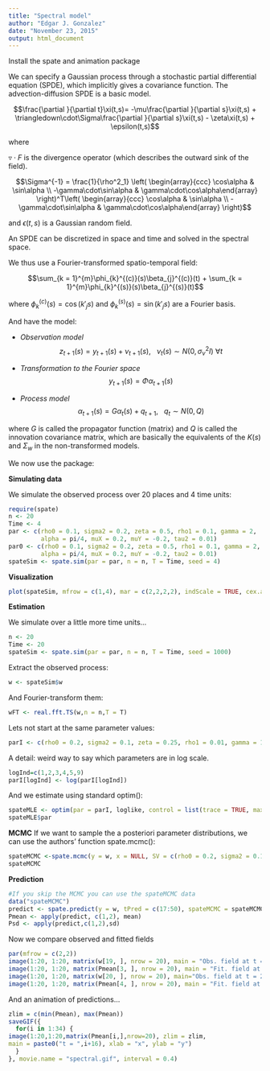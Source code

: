```yaml
---
title: "Spectral model"
author: "Edgar J. Gonzalez"
date: "November 23, 2015"
output: html_document
---
```


Install the spate and animation package

We can specify a Gaussian process through a stochastic partial differential equation (SPDE), which implicitly gives a covariance function. The advection-diffusion SPDE is a basic model. 

$$\frac{\partial }{\partial t}\xi(t,s)= -\mu\frac{\partial }{\partial s}\xi(t,s) + \triangledown\cdot\Sigma\frac{\partial }{\partial s}\xi(t,s) - \zeta\xi(t,s) + \epsilon(t,s)$$

where

$\triangledown\cdot F$ is the divergence operator (which describes the outward sink of the field).

$$\Sigma^{-1} = \frac{1}{\rho^2_1}
\left( \begin{array}{ccc}
\cos\alpha & \sin\alpha \\
-\gamma\cdot\sin\alpha  & \gamma\cdot\cos\alpha\end{array} \right)^T\left( \begin{array}{ccc}
\cos\alpha & \sin\alpha \\
-\gamma\cdot\sin\alpha  & \gamma\cdot\cos\alpha\end{array} \right)$$

and $\epsilon(t,s)$ is a Gaussian random field.

An SPDE can be discretized in space and time and solved in the spectral space.

We thus use a Fourier-transformed spatio-temporal field:

$$\sum_{k = 1}^{m}\phi_{k}^{(c)}(s)\beta_{j}^{(c)}(t) + \sum_{k = 1}^{m}\phi_{k}^{(s)}(s)\beta_{j}^{(s)}(t)$$

where $\phi_{k}^{(c)}(s) = \cos(k'_{j}s)$ and $\phi_{k}^{(s)}(s) = \sin(k'_{j}s)$ are a Fourier basis.

And have the model:

+ *Observation model* 
$$z_{t+1}(s) = y_{t+1}(s) + \nu_{t+1}(s),\ \ \ \nu_{t}(s) \sim N(0,\sigma^2_{\nu}I) \ \forall t$$

+ *Transformation to the Fourier space*
$$y_{t+1}(s) = \Phi\alpha_{t+1}(s)$$

+ *Process model*
$$\alpha_{t+1}(s) = G\alpha_{t}(s) + q_{t+1},\ \ \ 
q_{t} \sim N(0,Q)$$

where $G$ is called the propagator function (matrix) and $Q$ is called the innovation covariance matrix, which are basically the equivalents of the $K(s)$ and $\Sigma_w$ in the non-transformed models.

We now use the package:

**Simulating data**

We simulate the observed process over 20 places and 4 time units:
```r
require(spate)
n <- 20
Time <- 4
par <- c(rho0 = 0.1, sigma2 = 0.2, zeta = 0.5, rho1 = 0.1, gamma = 2,
         alpha = pi/4, muX = 0.2, muY = -0.2, tau2 = 0.01)
par0 <- c(rho0 = 0.1, sigma2 = 0.2, zeta = 0.5, rho1 = 0.1, gamma = 2,
         alpha = pi/4, muX = 0.2, muY = -0.2, tau2 = 0.01)
spateSim <- spate.sim(par = par, n = n, T = Time, seed = 4)
```

**Visualization**
```r
plot(spateSim, mfrow = c(1,4), mar = c(2,2,2,2), indScale = TRUE, cex.axis = 1.5, cex.main = 2)
```

**Estimation**

We simulate over a little more time units...
```r
n <- 20
Time <- 20
spateSim <- spate.sim(par = par, n = n, T = Time, seed = 1000)
```

Extract the observed process:
```r
w <- spateSim$w
```

And Fourier-transform them:
```r
wFT <- real.fft.TS(w,n = n,T = T)
```

Lets not start at the same parameter values:
```r
parI <- c(rho0 = 0.2, sigma2 = 0.1, zeta = 0.25, rho1 = 0.01, gamma = 1, alpha = 0.3, muX = 0, muY = 0, tau2 = 0.005)
```

A detail: weird way to say which parameters are in log scale.
```r
logInd=c(1,2,3,4,5,9)
parI[logInd] <- log(parI[logInd])
```

And we estimate using standard optim():
```r
spateMLE <- optim(par = parI, loglike, control = list(trace = TRUE, maxit = 1000), wFT = wFT, method="L-BFGS-B", lower = c(-10,-10,-10,-10,-10,0,-0.5,-0.5,-10), upper = c(10,10,10,10,10,pi/2,0.5,0.5,10), negative = TRUE, logScale = TRUE,logInd = c(1,2,3,4,5,9), hessian = TRUE,n = n,T = T)
spateMLE$par
```

**MCMC**
If we want to sample the a posteriori parameter distributions, we can use the authors' function spate.mcmc():
```r
spateMCMC <-spate.mcmc(y = w, x = NULL, SV = c(rho0 = 0.2, sigma2 = 0.1, zeta = 0.25, rho1 = 0.2, gamma = 1, alpha = 0.3, muX = 0, muY = 0, tau2 = 0.005), RWCov = diag(c(0.005,0.005,0.05,0.005,0.005,0.001,0.0002,0.0002,0.0002)), Nmc = 10000, BurnIn = 2000, seed = 4, NCovEst = 500, BurnInCovEst = 500, trace = FALSE)
spateMCMC
```

**Prediction**

```r
#If you skip the MCMC you can use the spateMCMC data
data("spateMCMC")
predict <- spate.predict(y = w, tPred = c(17:50), spateMCMC = spateMCMC, Nsim = 200, BurnIn = 10)
Pmean <- apply(predict, c(1,2), mean)
Psd <- apply(predict,c(1,2),sd)
```

Now we compare observed and fitted fields
```r
par(mfrow = c(2,2))
image(1:20, 1:20, matrix(w[19, ], nrow = 20), main = "Obs. field at t = 19", xlab = "x", ylab = "y")
image(1:20, 1:20, matrix(Pmean[3, ], nrow = 20), main = "Fit. field at t = 19", xlab = "x", ylab = "y")
image(1:20, 1:20, matrix(w[20, ], nrow = 20), main="Obs. field at t = 20", xlab = "x", ylab = "y")
image(1:20, 1:20, matrix(Pmean[4, ], nrow = 20), main = "Fit. field at t = 20", xlab = "x", ylab = "y")
```

And an animation of predictions...
```r
zlim = c(min(Pmean), max(Pmean))
saveGIF({
  for(i in 1:34) {
image(1:20,1:20,matrix(Pmean[i,],nrow=20), zlim = zlim,
main = paste0("t = ",i+16), xlab = "x", ylab = "y")
  }
}, movie.name = "spectral.gif", interval = 0.4)
```
